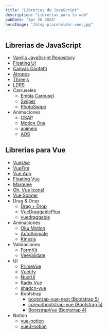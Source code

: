 ```yaml
---
title: "Librerias de JavaScript"
description: "Librerias para tu web"
pubDate: "Apr 26 2024"
heroImage: "/blog-placeholder-vue.jpg"
---
```


## Librerias de JavaScript

-   [Vanilla JavaScript Repository](https://vanillalist.top/)
-   [Floating UI](https://floating-ui.com/)
-   [Canvas Confetti](https://www.kirilv.com/canvas-confetti/)
-   [Atropos](https://atroposjs.com/)
-   [Threejs](https://threejs.org/)
-   [LDRS](https://uiball.com/ldrs/)
-   Carruseles
    -   [Embla Carousel](https://www.embla-carousel.com/)
    -   [Swiper](https://swiperjs.com/element)
    -   [PhotoSwipe](https://photoswipe.com/getting-started)
-   Animaciones
    -   [GSAP](https://gsap.com/)
    -   [Motion One](https://motion.dev/)
    -   [animejs](https://animejs.com/)
    -   [AOS](https://michalsnik.github.io/aos/?ref=vanillalist)

## Librerias para Vue

-   [VueUse](https://vueuse.org/)
-   [VueFire](https://vuefire.vuejs.org/)
-   [Vue App](https://leecason.github.io/vue-rough-notation/)
-   [Floating Vue](https://floating-vue.starpad.dev/)
-   [Marquee](https://vue3-marquee-component.vercel.app/)
-   [Oh, Vue Icons!](https://oh-vue-icons.js.org/)
-   [Vue Sonner](https://vue-sonner.vercel.app/)
-   Drag & Drop
    -   [Drag + Drop](https://drag-and-drop.formkit.com/)
    -   [VueDraggablePlus](https://alfred-skyblue.github.io/vue-draggable-plus/en/)
    -   [vuedraggable](https://sortablejs.github.io/vue.draggable.next/#/simple)
-   Animaciones
    -   [Oku Motion](https://motion.oku-ui.com/)
    -   [AutoAnimate](https://auto-animate.formkit.com/#usage-vue)
    -   [Kinesis](https://www.aminerman.com/kinesis/#/)
-   Validaciones
    -   [FormKit](https://formkit.com/)
    -   [VeeValidate](https://vee-validate.logaretm.com/v4/)
-   UI
    -   [PrimeVue](https://primevue.org/)
    -   [Vuetify](https://vuetifyjs.com/en/)
    -   [NuxtUI](https://ui.nuxt.com/)
    -   [Radix Vue](https://www.radix-vue.com/)
    -   [shadcn-vue](https://www.shadcn-vue.com/)
    -   Bootstrap
        -   [bootstrap-vue-next (Bootstrap 5)](https://bootstrap-vue-next.github.io/bootstrap-vue-next/)
        -   [coreui/bootstrap-vue (Bootstrap 5)](https://coreui.io/bootstrap-vue/getting-started/introduction.html)
        -   [BootstrapVue (Bootstrap 4)](https://bootstrap-vue.org/)
-   Notion
    -   [vue-notion](https://vue-notion.vercel.app/)
    -   [vue3-notion](https://vue3-notion.vercel.app/)
